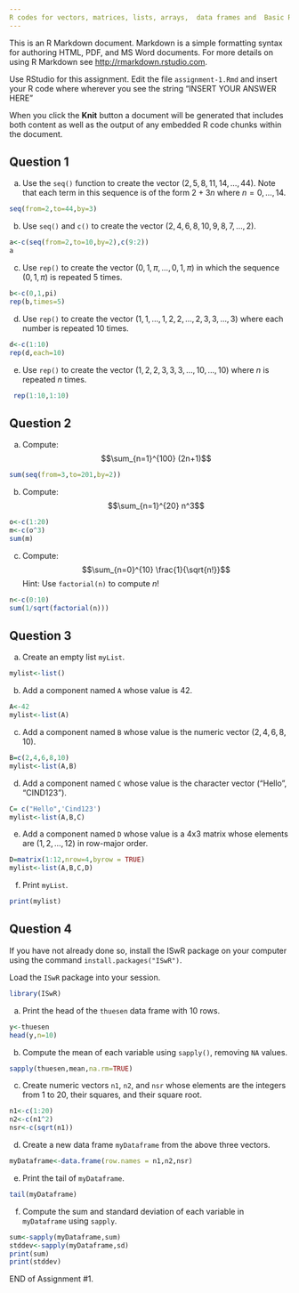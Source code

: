 ---
R codes for vectors, matrices, lists, arrays,  data frames and  Basic R functions 
---

This is an R Markdown document. Markdown is a simple formatting syntax for authoring HTML, PDF, and MS Word documents. For more details on using R Markdown see <http://rmarkdown.rstudio.com>.

Use RStudio for this assignment. 
Edit the file `assignment-1.Rmd` and insert your R code where wherever you see the string "INSERT YOUR ANSWER HERE"

When you click the **Knit** button a document will be generated that includes both content as well as the output of any embedded R code chunks within the document. 

## Question 1

a) Use the `seq()` function to create the vector $(2, 5, 8, 11, 14, \ldots, 44)$. Note that each term in this sequence is of the form 
$2 + 3n$ where $n = 0, \ldots, 14$.

```{r}
seq(from=2,to=44,by=3)
```

b) Use `seq()` and `c()` to create the vector $(2, 4, 6, 8, 10, 9, 8, 7, \ldots, 2)$.

```{r}
a<-c(seq(from=2,to=10,by=2),c(9:2))
a
```

c) Use `rep()` to create the vector $(0,1,\pi,\dots,0,1,\pi)$ in which the sequence $(0,1,\pi)$ is repeated 5 times.

```{r}
b<-c(0,1,pi)
rep(b,times=5)
```

d) Use `rep()` to create the vector $(1,1,\ldots,1,2,2,\ldots,2,3,3,\ldots,3)$ where each number is repeated 10 times.

```{r}
d<-c(1:10)
rep(d,each=10)
```

e) Use `rep()` to create the vector $(1,2,2,3,3,3,\ldots,10,\ldots,10)$ where $n$ is repeated $n$ times.

```{r}
 rep(1:10,1:10)

```

## Question 2

a) Compute: $$\sum_{n=1}^{100} (2n+1)$$

```{r}
sum(seq(from=3,to=201,by=2))
```

b) Compute: $$\sum_{n=1}^{20} n^3$$

```{r}
o<-c(1:20)
m<-c(o^3)
sum(m)
```

c) Compute: $$\sum_{n=0}^{10} \frac{1}{\sqrt{n!}}$$ 
Hint: Use `factorial(n)` to compute $n!$

```{r}
n<-c(0:10)
sum(1/sqrt(factorial(n)))
```

## Question 3

a) Create an empty list `myList`.

```{r}
mylist<-list()

```

b) Add a component named `A` whose value is 42.

```{r}
A<-42
mylist<-list(A)
```

c) Add a component named `B` whose value is the numeric vector $(2,4,6,8,10)$.

```{r}
B=c(2,4,6,8,10)
mylist<-list(A,B)

```

d) Add a component named `C` whose value is the character vector ("Hello", "CIND123").

```{r}
C= c("Hello",'Cind123')
mylist<-list(A,B,C)
```

e) Add a component named `D` whose value is a 4x3 matrix whose elements are $(1,2,\ldots,12)$ in row-major order.

```{r}
D=matrix(1:12,nrow=4,byrow = TRUE)
mylist<-list(A,B,C,D)
```

f) Print `myList`.

```{r}
print(mylist)
```

## Question 4

If you have not already done so, install the ISwR package on
your computer using the command `install.packages("ISwR")`.

Load the `ISwR` package into your session.
```{r}
library(ISwR)
```

a) Print the head of the `thuesen` data frame with 10 rows.

```{r}
y<-thuesen
head(y,n=10)

```

b) Compute the mean of each variable using `sapply()`, removing `NA` values.

```{r}
sapply(thuesen,mean,na.rm=TRUE)
```

c) Create numeric vectors `n1`, `n2`, and `nsr` whose elements are the integers from 1 to 20, their squares, and their square root.

```{r}
n1<-c(1:20)
n2<-c(n1^2)
nsr<-c(sqrt(n1))
```

d) Create a new data frame `myDataframe` from the above three vectors.

```{r}
myDataframe<-data.frame(row.names = n1,n2,nsr)
```

e) Print the tail of `myDataframe`.

```{r}
tail(myDataframe)
```

f) Compute the sum and standard deviation of each variable in `myDataframe` using `sapply`.

```{r}
sum<-sapply(myDataframe,sum)
stddev<-sapply(myDataframe,sd)
print(sum)
print(stddev)
```

END of Assignment #1.
